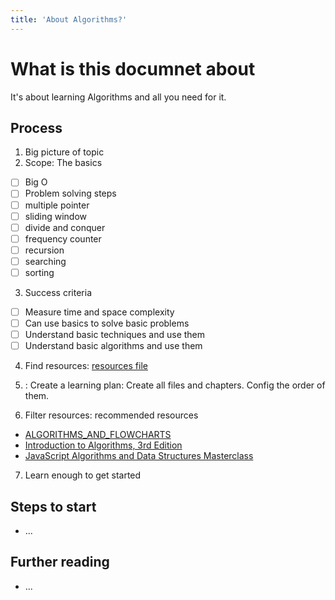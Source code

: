 ```yaml
---
title: 'About Algorithms?'
---
```


# What is this documnet about

It's about learning Algorithms and all you need for it.

## Process

1. Big picture of topic
2. Scope: The basics

- [ ] Big O
- [ ] Problem solving steps
- [ ] multiple pointer
- [ ] sliding window
- [ ] divide and conquer
- [ ] frequency counter
- [ ] recursion
- [ ] searching
- [ ] sorting

3. Success criteria

- [ ] Measure time and space complexity
- [ ] Can use basics to solve basic problems
- [ ] Understand basic techniques and use them
- [ ] Understand basic algorithms and use them

4. Find resources: [resources file](https://algo.hojjat.dev/resources)

5. : Create a learning plan: Create all files and chapters. Config the order of them.

6. Filter resources: recommended resources

- [ALGORITHMS_AND_FLOWCHARTS](http://www.academia.edu/7857144/ALGORITHMS_AND_FLOWCHARTS)
- [Introduction to Algorithms, 3rd Edition](https://www.amazon.com/Introduction-Algorithms-Edition-Thomas-Cormen/dp/0262033844/)
- [JavaScript Algorithms and Data Structures Masterclass](https://www.udemy.com/course/js-algorithms-and-data-structures-masterclass/)

7. Learn enough to get started

## Steps to start

- ...

## Further reading

- ...

